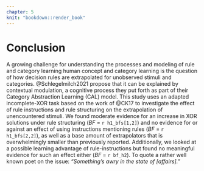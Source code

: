 ```yaml
---
chapter: 5
knit: "bookdown::render_book"
---
```


# Conclusion
\chaptermark{Summary} <!-- Bug in template would put wrong chaptermark here, needs proper fix -->

A growing challenge for understanding the processes and modeling of rule and category learning human concept and category learning is the question of how decision rules are extrapolated for unobserved stimuli and categories. @Schlegelmilch2021 propose that it can be explained by contextual modulation, a cognitive process they put forth as part of their Category Abstraction Learning (CAL) model. This study uses an adapted incomplete-XOR task based on the work of @CK17 to investigate the effect of rule instructions and rule structuring on the extrapolation of unencountered stimuli. We found moderate evidence for an increase in XOR solutions under rule structuring (_BF_ = `r h1_bfs[1,2]`) and no evidence for or against an effect of using instructions mentioning rules (_BF_ = `r h1_bfs[2,2]`), as well as a base amount of extrapolators that is overwhelmingly smaller than previously reported. Additionally, we looked at a possible learning advantage of rule-instructions but found no meaningful evidence for such an effect either (_BF_ = `r bf_h2`). To quote a rather well known poet on the issue: _"Something's awry in the state of [affairs]."_
\newpage
    